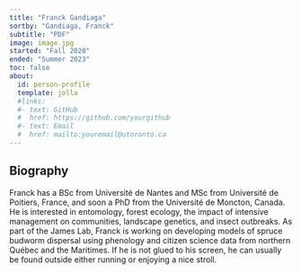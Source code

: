 ```yaml
---
title: "Franck Gandiaga"
sortby: "Gandiaga, Franck"
subtitle: "PDF"
image: image.jpg
started: "Fall 2020"
ended: "Summer 2023"
toc: false
about:
  id: person-profile
  template: jolla
  #links:
  #- text: GitHub
  #  href: https://github.com/yourgithub
  #- text: Email
  #  href: mailto:youremail@utoronto.ca
---
```


::: {#person-profile}
:::
## Biography

Franck has a BSc from Université de Nantes and MSc from Université de Poitiers, France, and soon a PhD from the Université de Moncton, Canada. He is interested in entomology, forest ecology, the impact of intensive management on communities, landscape genetics, and insect outbreaks. As part of the James Lab, Franck is working on developing models of spruce budworm dispersal using phenology and citizen science data from northern Québec and the Maritimes. If he is not glued to his screen, he can usually be found outside either running or enjoying a nice stroll.
